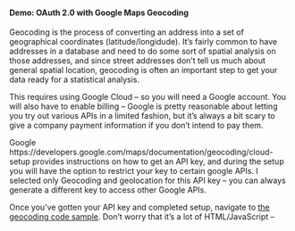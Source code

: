 #### Demo: OAuth 2.0 with Google Maps Geocoding

Geocoding is the process of converting an address into a set of geographical coordinates (latitude/longidude). 
It's fairly common to have addresses in a database and need to do some sort of spatial analysis on those addresses, and since street addresses don't tell us much about general spatial location, geocoding is often an important step to get your data ready for a statistical analysis.

This requires using Google Cloud -- so you will need a Google account. You will also have to enable billing -- Google is pretty reasonable about letting you try out various APIs in a limited fashion, but it's always a bit scary to give a company payment information if you don't intend to pay them. 

Google https://developers.google.com/maps/documentation/geocoding/cloud-setup provides instructions on how to get an API key, and during the setup you will have the option to restrict your key to certain google APIs. 
I selected only Geocoding and geolocation for this API key -- you can always generate a different key to access other Google APIs.

Once you've gotten your API key and completed setup, navigate to [the geocoding code sample](https://console.cloud.google.com/google/maps-apis/discover/geocoding;filters=%7B%22useCaseFilters%22:%5B%22CURRENT_LOCATION%22%5D,%22platformFilters%22:%5B%5D,%22codeTypeFilters%22:%5B%5D%7D?inv=1&invt=Ab2ekw&project=phrasal-league-424319-m9). Don't worry that it's a lot of HTML/JavaScript -- 

